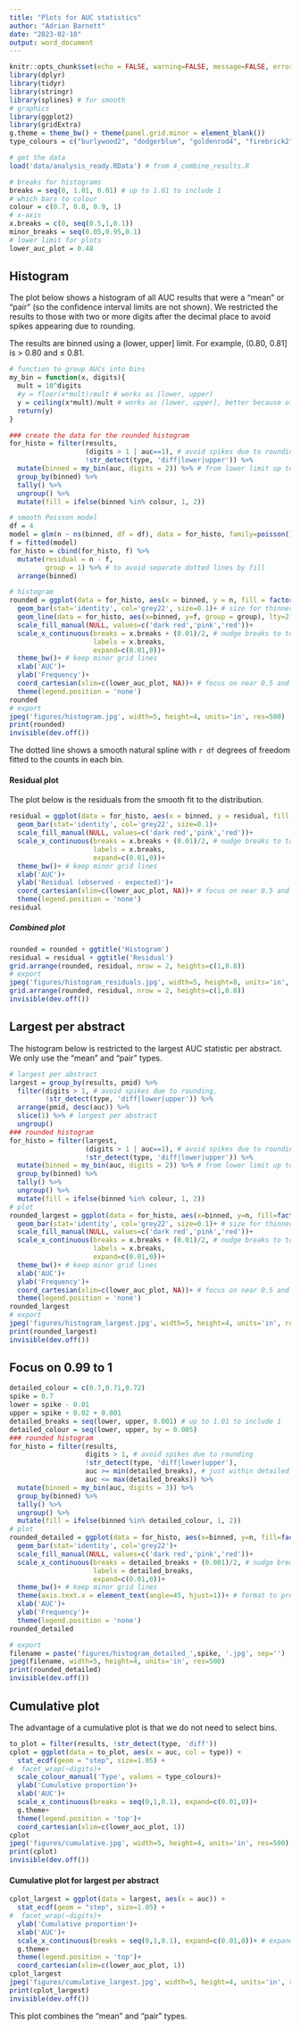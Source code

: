 ```yaml
---
title: "Plots for AUC statistics"
author: "Adrian Barnett"
date: "2023-02-10"
output: word_document
---
```


```r
knitr::opts_chunk$set(echo = FALSE, warning=FALSE, message=FALSE, error=FALSE, comment='', dpi=400)
library(dplyr)
library(tidyr)
library(stringr)
library(splines) # for smooth
# graphics
library(ggplot2)
library(gridExtra)
g.theme = theme_bw() + theme(panel.grid.minor = element_blank())
type_colours = c("burlywood2", "dodgerblue", "goldenrod4", "firebrick2")

# get the data
load('data/analysis_ready.RData') # from 4_combine_results.R

# breaks for histograms
breaks = seq(0, 1.01, 0.01) # up to 1.01 to include 1
# which bars to colour
colour = c(0.7, 0.8, 0.9, 1)
# x-axis
x.breaks = c(0, seq(0.5,1,0.1))
minor_breaks = seq(0.05,0.95,0.1)
# lower limit for plots
lower_auc_plot = 0.48
```

## Histogram

The plot below shows a histogram of all AUC results that were a "mean" or "pair" (so the confidence interval limits are not shown). We restricted the results to those with two or more digits after the decimal place to avoid spikes appearing due to rounding.

The results are binned using a (lower, upper] limit. For example, (0.80, 0.81] is $>$ 0.80 and $\leq$ 0.81.

```r
# function to group AUCs into bins
my_bin = function(x, digits){
  mult = 10^digits
  #y = floor(x*mult)/mult # works as [lower, upper)
  y = ceiling(x*mult)/mult # works as (lower, upper], better because of 1
  return(y)
}

### create the data for the rounded histogram
for_histo = filter(results, 
                   (digits > 1 | auc==1), # avoid spikes due to rounding, include all 1's
                   !str_detect(type, 'diff|lower|upper')) %>%
  mutate(binned = my_bin(auc, digits = 2)) %>% # from lower limit up to upper limit: [lower,upper)
  group_by(binned) %>%
  tally() %>%
  ungroup() %>%
  mutate(fill = ifelse(binned %in% colour, 1, 2))

# smooth Poisson model
df = 4
model = glm(n ~ ns(binned, df = df), data = for_histo, family=poisson())
f = fitted(model)
for_histo = cbind(for_histo, f) %>%
  mutate(residual = n - f,
         group = 1) %>% # to avoid separate dotted lines by fill
  arrange(binned)

# histogram
rounded = ggplot(data = for_histo, aes(x = binned, y = n, fill = factor(fill), group = group))+
  geom_bar(stat='identity', col='grey22', size=0.1)+ # size for thinner lines around bars
  geom_line(data = for_histo, aes(x=binned, y=f, group = group), lty=2)+
  scale_fill_manual(NULL, values=c('dark red','pink','red'))+
  scale_x_continuous(breaks = x.breaks + (0.01)/2, # nudge breaks to top of bar
                     labels = x.breaks,
                     expand=c(0.01,0))+
  theme_bw()+ # keep minor grid lines
  xlab('AUC')+
  ylab('Frequency')+
  coord_cartesian(xlim=c(lower_auc_plot, NA))+ # focus on near 0.5 and above
  theme(legend.position = 'none')
rounded
# export
jpeg('figures/histogram.jpg', width=5, height=4, units='in', res=500)
print(rounded)
invisible(dev.off())
```

The dotted line shows a smooth natural spline with `r df` degrees of freedom fitted to the counts in each bin.

#### Residual plot

The plot below is the residuals from the smooth fit to the distribution.

```r
residual = ggplot(data = for_histo, aes(x = binned, y = residual, fill = factor(fill)))+
  geom_bar(stat='identity', col='grey22', size=0.1)+
  scale_fill_manual(NULL, values=c('dark red','pink','red'))+
  scale_x_continuous(breaks = x.breaks + (0.01)/2, # nudge breaks to top of bar
                     labels = x.breaks,
                     expand=c(0.01,0))+
  theme_bw()+ # keep minor grid lines
  xlab('AUC')+
  ylab('Residual (observed - expected)')+
  coord_cartesian(xlim=c(lower_auc_plot, NA))+ # focus on near 0.5 and above
  theme(legend.position = 'none')
residual
```


##### Combined plot

```r
rounded = rounded + ggtitle('Histogram')
residual = residual + ggtitle('Residual')
grid.arrange(rounded, residual, nrow = 2, heights=c(1,0.8))
# export
jpeg('figures/histogram_residuals.jpg', width=5, height=8, units='in', res=500)
grid.arrange(rounded, residual, nrow = 2, heights=c(1,0.8))
invisible(dev.off())
```

## Largest per abstract

The histogram below is restricted to the largest AUC statistic per abstract. We only use the "mean" and "pair" types.

```r
# largest per abstract
largest = group_by(results, pmid) %>%
  filter(digits > 1, # avoid spikes due to rounding,
         !str_detect(type, 'diff|lower|upper')) %>%
  arrange(pmid, desc(auc)) %>%
  slice(1) %>% # largest per abstract
  ungroup()
### rounded histogram
for_histo = filter(largest, 
                   (digits > 1 | auc==1), # avoid spikes due to rounding
                   !str_detect(type, 'diff|lower|upper')) %>%
  mutate(binned = my_bin(auc, digits = 2)) %>% # from lower limit up to upper limit: [lower,upper)
  group_by(binned) %>%
  tally() %>%
  ungroup() %>%
  mutate(fill = ifelse(binned %in% colour, 1, 2))
# plot
rounded_largest = ggplot(data = for_histo, aes(x=binned, y=n, fill=factor(fill)))+
  geom_bar(stat='identity', col='grey22', size=0.1)+ # size for thinner lines around bars
  scale_fill_manual(NULL, values=c('dark red','pink','red'))+
  scale_x_continuous(breaks = x.breaks + (0.01)/2, # nudge breaks to top of bar
                     labels = x.breaks,
                     expand=c(0.01,0))+
  theme_bw()+ # keep minor grid lines
  xlab('AUC')+
  ylab('Frequency')+
  coord_cartesian(xlim=c(lower_auc_plot, NA))+ # focus on near 0.5 and above
  theme(legend.position = 'none')
rounded_largest
# export
jpeg('figures/histogram_largest.jpg', width=5, height=4, units='in', res=500)
print(rounded_largest)
invisible(dev.off())
```

## Focus on 0.99 to 1

```r
detailed_colour = c(0.7,0.71,0.72)
spike = 0.7
lower = spike - 0.01
upper = spike + 0.02 + 0.001
detailed_breaks = seq(lower, upper, 0.001) # up to 1.01 to include 1
detailed_colour = seq(lower, upper, by = 0.005)
### rounded histogram
for_histo = filter(results,
                   digits > 1, # avoid spikes due to rounding
                   !str_detect(type, 'diff|lower|upper'),
                   auc >= min(detailed_breaks), # just within detailed window
                   auc <= max(detailed_breaks)) %>%
  mutate(binned = my_bin(auc, digits = 3)) %>%
  group_by(binned) %>% 
  tally() %>% 
  ungroup() %>%
  mutate(fill = ifelse(binned %in% detailed_colour, 1, 2))
# plot
rounded_detailed = ggplot(data = for_histo, aes(x=binned, y=n, fill=factor(fill)))+
  geom_bar(stat='identity', col='grey22')+
  scale_fill_manual(NULL, values=c('dark red','pink','red'))+
  scale_x_continuous(breaks = detailed_breaks + (0.001)/2, # nudge breaks to top of bar
                     labels = detailed_breaks,
                     expand=c(0.01,0))+
  theme_bw()+ # keep minor grid lines
  theme(axis.text.x = element_text(angle=45, hjust=1))+ # format to prevent dropped zeros, to do
  xlab('AUC')+
  ylab('Frequency')+
  theme(legend.position = 'none')
rounded_detailed

# export
filename = paste('figures/histogram_detailed_',spike, '.jpg', sep='')
jpeg(filename, width=5, height=4, units='in', res=500)
print(rounded_detailed)
invisible(dev.off())

```

## Cumulative plot

The advantage of a cumulative plot is that we do not need to select bins.

```r
to_plot = filter(results, !str_detect(type, 'diff'))
cplot = ggplot(data = to_plot, aes(x = auc, col = type)) +
  stat_ecdf(geom = "step", size=1.05) +
#  facet_wrap(~digits)+
  scale_colour_manual('Type', values = type_colours)+
  ylab('Cumulative proportion')+
  xlab('AUC')+
  scale_x_continuous(breaks = seq(0,1,0.1), expand=c(0.01,0))+
  g.theme+
  theme(legend.position = 'top')+
  coord_cartesian(xlim=c(lower_auc_plot, 1))
cplot
jpeg('figures/cumulative.jpg', width=5, height=4, units='in', res=500)
print(cplot)
invisible(dev.off())
```

#### Cumulative plot for largest per abstract

```r
cplot_largest = ggplot(data = largest, aes(x = auc)) +
  stat_ecdf(geom = "step", size=1.05) +
#  facet_wrap(~digits)+
  ylab('Cumulative proportion')+
  xlab('AUC')+
  scale_x_continuous(breaks = seq(0,1,0.1), expand=c(0.01,0))+ # expand to avoid extension after 1
  g.theme+
  theme(legend.position = 'top')+
  coord_cartesian(xlim=c(lower_auc_plot, 1))
cplot_largest
jpeg('figures/cumulative_largest.jpg', width=5, height=4, units='in', res=500)
print(cplot_largest)
invisible(dev.off())
```

This plot combines the "mean" and "pair" types.
